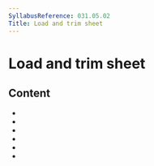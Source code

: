 ```yaml
---
SyllabusReference: 031.05.02
Title: Load and trim sheet
---
```


# Load and trim sheet

## Content

- <Link href="031.05.02.01" />
- <Link href="031.05.02.02" />
- <Link href="031.05.02.03" />
- <Link href="031.05.02.04" />
- <Link href="031.05.02.05" />
- <Link href="031.05.02.06" />
